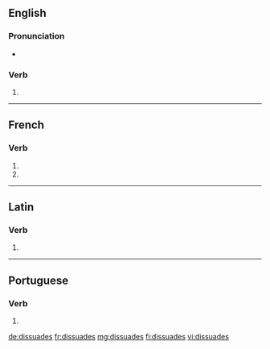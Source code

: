 {{also|dissuadés}}
==English==

===Pronunciation===
* {{rhymes|eɪdz|lang=en}}

===Verb===
{{head|en|verb form}}

# {{en-third-person singular of|dissuade}}

----

==French==

===Verb===
{{fr-verb-form}}

# {{inflection of|dissuader||2|s|pres|indc|lang=fr}}
# {{inflection of|dissuader||2|s|pres|subj|lang=fr}}

----

==Latin==

===Verb===
{{la-verb-form|dissuādēs}}

# {{inflection of|dissuādeō||2|s|pres|actv|indc|lang=la}}

----

==Portuguese==

===Verb===
{{pt-verb-form}}

# {{pt-verb-form-of|dissuadir}}

[[de:dissuades]]
[[fr:dissuades]]
[[mg:dissuades]]
[[fi:dissuades]]
[[vi:dissuades]]